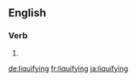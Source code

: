 ==English==

===Verb===
{{head|en}}

# {{present participle of|liquify|lang=en}}

[[de:liquifying]]
[[fr:liquifying]]
[[ja:liquifying]]